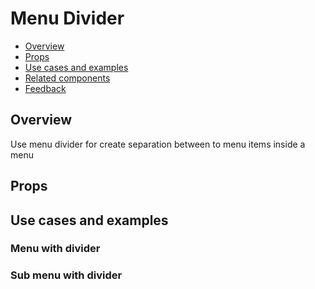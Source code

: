 
<Meta of={MenuDividerStories} />

# Menu Divider

- [Overview](#overview)
- [Props](#props)
- [Use cases and examples](#use-cases-and-examples)
- [Related components](#related-components)
- [Feedback](#feedback)

## Overview

Use menu divider for create separation between to menu items inside a menu

<Canvas of={MenuDividerStories.Overview} />

## Props

<PropsTable />

## Use cases and examples

### Menu with divider

<Canvas of={MenuDividerStories.MenuWithDivider} />

### Sub menu with divider

<Canvas of={MenuDividerStories.SubMenuWithDivider} />
